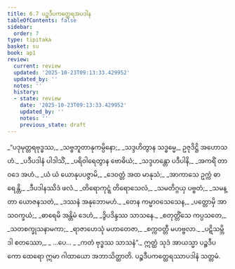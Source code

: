 ```yaml
---
title: 6.7 ပဉ္စဒီပကတ္ထေရအပဒါန
tableOfContents: false
sidebar:
  order: 7
type: tipitaka
basket: su
book: ap1
review:
  current: review
  updated: '2025-10-23T09:13:33.429952'
  updated_by: ''
  notes: ''
  history:
  - state: review
    date: '2025-10-23T09:13:33.429952'
    updated_by: ''
    notes: ''
    previous_state: draft
---
```



<ReviewStatus review={frontmatter.review} showDetails={true} />

<HypothesisAnnotation frontmatter={frontmatter} />

<DynamicBreadcrumb />

<Division number="50" book="ap1" e="ch" v="20" p="119">

<Paragraph number="1437" type="verses" book="ap1">
_“ပဒုမုတ္တရဗုဒ္ဓဿ,_  
_သဗ္ဗဘူတာနုကမ္ပိနော;_  
_သဒ္ဒဟိတွာန သဒ္ဓမ္မေ,_  
ဥဇုဒိဋ္ဌိ အဟောသဟံ._  

</Paragraph>

</Division>
<Division number="51" book="ap1" e="ch" v="20" p="120">

<Paragraph number="1438" type="verses" book="ap1">
_ပဒီပဒါနံ ပါဒါသိံ,_  
_ပရိဝါရေတွာန ဗောဓိယံ;_  
_သဒ္ဒဟန္တော ပဒီပါနိ,_  
_အကရိံ တာဝဒေ အဟံ._  

</Paragraph>

</Division>
<Division number="52" book="ap1" e="ch" v="20" p="120">

<Paragraph number="1439" type="verses" book="ap1">
_ယံ ယံ ယောနုပပဇ္ဇာမိ,_  
_ဒေဝတ္တံ အထ မာနုသံ;_  
_အာကာသေ ဥက္ကံ ဓာရေန္တိ,_  
_ဒီပဒါနဿိဒံ ဖလံ._  

</Paragraph>

</Division>
<Division number="53" book="ap1" e="ch" v="20" p="120">

<Paragraph number="1440" type="verses" book="ap1">
_တိရောကုဋ္ဋံ တိရောသေလံ,_  
_သမတိဂ္ဂယှ ပဗ္ဗတံ;_  
_သမန္တာ ယောဇနသတံ,_  
_ဒဿနံ အနုဘောမဟံ._  

</Paragraph>

</Division>
<Division number="54" book="ap1" e="ch" v="20" p="120">

<Paragraph number="1441" type="verses" book="ap1">
_တေန ကမ္မာဝသေသေန,_  
_ပတ္တောမှိ အာသဝက္ခယံ;_  
_ဓာရေမိ အန္တိမံ ဒေဟံ,_  
_ဒွိပဒိန္ဒဿ သာသနေ._  

</Paragraph>

</Division>
<Division number="55" book="ap1" e="ch" v="20" p="120">

<Paragraph number="1442" type="verses" book="ap1">
_စတုတ္တိံသေ ကပ္ပသတေ,_  
_သတစက္ခုသနာမကာ;_  
_ရာဇာဟေသုံ မဟာတေဇာ,_  
_စက္ကဝတ္တီ မဟဗ္ဗလာ._  

</Paragraph>

</Division>
<Division number="56" book="ap1" e="ch" v="20" p="120">

<Paragraph number="1443" type="verses" book="ap1">
_ပဋိသမ္ဘိဒါ စတဿော,_  
_ …ပေ… _  
_ကတံ ဗုဒ္ဓဿ သာသနံ”._  

</Paragraph>

<Paragraph number="1444" book="ap1">
ဣတ္ထံ သုဒံ အာယသ္မာ ပဉ္စဒီပကော ထေရော ဣမာ ဂါထာယော အဘာသိတ္ထာတိ.

</Paragraph>
</Division>

<Paragraph number="1445" type="center" book="ap1">
ပဉ္စဒီပကတ္ထေရဿာပဒါနံ သတ္တမံ.
</Paragraph>